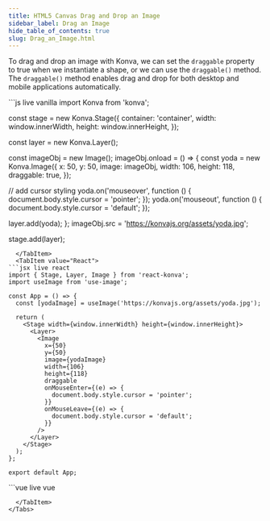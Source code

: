 ```yaml
---
title: HTML5 Canvas Drag and Drop an Image
sidebar_label: Drag an Image
hide_table_of_contents: true
slug: Drag_an_Image.html
---
```


To drag and drop an image with Konva, we can set the `draggable` property
to true when we instantiate a shape, or we can use the `draggable()` method.
The `draggable()` method enables drag and drop for both desktop and mobile
applications automatically.


<Tabs>
  <TabItem value="Vanilla" default>
```js live vanilla
import Konva from 'konva';

const stage = new Konva.Stage({
  container: 'container',
  width: window.innerWidth,
  height: window.innerHeight,
});

const layer = new Konva.Layer();

const imageObj = new Image();
imageObj.onload = () => {
  const yoda = new Konva.Image({
    x: 50,
    y: 50,
    image: imageObj,
    width: 106,
    height: 118,
    draggable: true,
  });

  // add cursor styling
  yoda.on('mouseover', function () {
    document.body.style.cursor = 'pointer';
  });
  yoda.on('mouseout', function () {
    document.body.style.cursor = 'default';
  });

  layer.add(yoda);
};
imageObj.src = 'https://konvajs.org/assets/yoda.jpg';

stage.add(layer);
```
  </TabItem>
  <TabItem value="React">
```jsx live react
import { Stage, Layer, Image } from 'react-konva';
import useImage from 'use-image';

const App = () => {
  const [yodaImage] = useImage('https://konvajs.org/assets/yoda.jpg');

  return (
    <Stage width={window.innerWidth} height={window.innerHeight}>
      <Layer>
        <Image
          x={50}
          y={50}
          image={yodaImage}
          width={106}
          height={118}
          draggable
          onMouseEnter={(e) => {
            document.body.style.cursor = 'pointer';
          }}
          onMouseLeave={(e) => {
            document.body.style.cursor = 'default';
          }}
        />
      </Layer>
    </Stage>
  );
};

export default App;
```
  </TabItem>
  <TabItem value="Vue">
```vue live vue
<template>
  <v-stage :config="stageSize">
    <v-layer>
      <v-image
        v-if="yodaImage"
        :config="imageConfig"
        @mouseenter="handleMouseEnter"
        @mouseleave="handleMouseLeave"
      />
    </v-layer>
  </v-stage>
</template>

<script setup>
import { useImage } from 'vue-konva';

const stageSize = {
  width: window.innerWidth,
  height: window.innerHeight
};

const [yodaImage] = useImage('https://konvajs.org/assets/yoda.jpg');

const imageConfig = {
  x: 50,
  y: 50,
  image: yodaImage,
  width: 106,
  height: 118,
  draggable: true
};

const handleMouseEnter = () => {
  document.body.style.cursor = 'pointer';
};

const handleMouseLeave = () => {
  document.body.style.cursor = 'default';
};
</script>
```
  </TabItem>
</Tabs> 